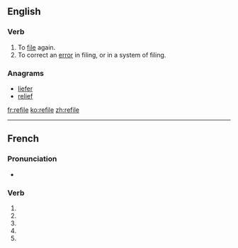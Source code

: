 ==English==

===Verb===
{{en-verb|refil|ing}}
# To [[file]] again.
# To correct an [[error]] in filing, or in a system of filing.

===Anagrams===
* [[liefer#English|liefer]]
* [[relief#English|relief]]

[[fr:refile]]
[[ko:refile]]
[[zh:refile]]

----
{{also|refilé}}
==French==

===Pronunciation===
* {{homophones|refilent|refiles}}

===Verb===
{{fr-verb form}}

# {{conjugation of|refiler||1|s|pres|ind|lang=fr}}
# {{conjugation of|refiler||3|s|pres|ind|lang=fr}}
# {{conjugation of|refiler||1|s|pres|sub|lang=fr}}
# {{conjugation of|refiler||3|s|pres|sub|lang=fr}}
# {{conjugation of|refiler||2|s|imp|lang=fr}}

{{rfc-auto}}